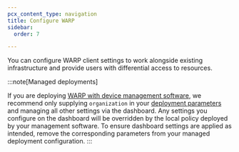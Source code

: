 ```yaml
---
pcx_content_type: navigation
title: Configure WARP
sidebar:
  order: 7

---
```



You can configure WARP client settings to work alongside existing infrastructure and provide users with differential access to resources.

:::note[Managed deployments]

If you are deploying [WARP with device management software](/cloudflare-one/connections/connect-devices/warp/deployment/mdm-deployment/), we recommend only supplying `organization` in your [deployment parameters](/cloudflare-one/connections/connect-devices/warp/deployment/mdm-deployment/parameters/) and managing all other settings via the dashboard. Any settings you configure on the dashboard will be overridden by the local policy deployed by your management software. To ensure dashboard settings are applied as intended, remove the corresponding parameters from your managed deployment configuration. 
:::

<DirectoryListing />
